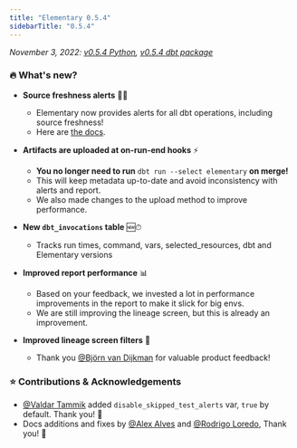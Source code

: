 ```yaml
---
title: "Elementary 0.5.4"
sidebarTitle: "0.5.4"
---
```


_November 3, 2022: [v0.5.4 Python](https://github.com/elementary-data/elementary/releases/tag/v0.5.4), [v0.5.4 dbt package](https://github.com/elementary-data/dbt-data-reliability/releases/tag/0.5.4)_

### 🔥 What's new?

- **Source freshness alerts** 🥬🔔

  - Elementary now provides alerts for all dbt operations, including source freshness!
  - Here are [the docs](/quickstart/send-slack-alerts#alert-on-source-freshness-failures).

- **Artifacts are uploaded at on-run-end hooks** ⚡️

  - **You no longer need to run** `dbt run --select elementary` **on merge!**
  - This will keep metadata up-to-date and avoid inconsistency with alerts and report.
  - We also made changes to the upload method to improve performance.

- **New `dbt_invocations` table** 🆕⏱

  - Tracks run times, command, vars, selected_resources, dbt and Elementary versions

- **Improved report performance** 📊

  - Based on your feedback, we invested a lot in performance improvements in the report to make it slick for big envs.
  - We are still improving the lineage screen, but this is already an improvement.

- **Improved lineage screen filters** 🔽
  - Thank you [@Björn van Dijkman](https://elementary-community.slack.com/team/U042EF5FP9S) for valuable product feedback!

### ⭐️ Contributions & Acknowledgements

- [@Valdar Tammik](https://elementary-community.slack.com/team/U04867979R8) added `disable_skipped_test_alerts` var, `true` by default. Thank you! 🤩
- Docs additions and fixes by [@Alex Alves](https://elementary-community.slack.com/team/U03FN5JMVEY) and [@Rodrigo Loredo](https://elementary-community.slack.com/team/U03UZA2BYRZ), Thank you! 🤩

